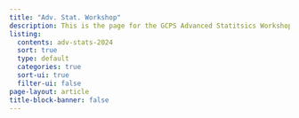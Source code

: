 ```yaml
---
title: "Adv. Stat. Workshop"
description: This is the page for the GCPS Advanced Statitsics Workshop for fellowship candidates, 7-8th June 2024.
listing:
  contents: adv-stats-2024
  sort: true
  type: default
  categories: true
  sort-ui: true
  filter-ui: false
page-layout: article
title-block-banner: false
---
```

